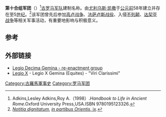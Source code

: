 {{Infobox military unit
|unit_name=第十合组军团
|image=File:Roman Empire 125 general map-zh.png
|caption=罗马帝国形势图
|dates= [[公元前|公元前]]58年至5[[世纪|世纪]]
|country= [[罗马帝国|罗马帝国]]
|type= [[罗马军团|罗马军团]] 
|role=[[步兵|步兵]]突击（包括部分[[骑兵|骑兵]]） 
|size= 3500人（始创时）
|garrison= [[塔拉哥那行省|塔拉哥那行省]]等
|ceremonial_chief=
|nickname= 
|patron=
|motto=
|colors=
|march=
|mascot=[[公牛|公牛]]
|battles=[[高卢战争|高卢战争]]、[[法萨卢斯战役|法萨卢斯战役]]、入侵[[不列颠|不列颠]]、[[达契亚战争|达契亚战争]]等
|notable_commanders=[[尤利乌斯·凯撒|尤利乌斯·凯撒]]等
|anniversaries=
}}

'''第十合组军团'''（{{lang-la|Legio X Gemina}}）<ref>Adkins,Lesley Adkins,Roy A.（1998）.''Handbook to Life in Ancient Rome''.Oxford University Press,USA.ISBN 9780195123326.</ref>[[古罗马|古罗马]][[军队|军队]]建制名称。由[[尤利乌斯·凯撒|尤利乌斯·凯撒]]于[[公元前|公元前]]58年建立并存在至5[[世纪|世纪]]。<ref>''[[百官志|Notitia dignitatum]]'', [http://la.wikisource.org/wiki/Notitia_dignitatum_partibus_orientis_-_I_XX#IX ''in partibus Orientis'', ix].</ref>该军团曾先后参加[[高卢战争|高卢战争]]、[[法萨卢斯战役|法萨卢斯战役]]、入侵[[不列颠|不列颠]]、[[达契亚战争|达契亚战争]]等相关军事活动，有重要地影响与积极意义。

== 参考 ==
{{reflist}}

==外部链接==
* [http://www.gemina.nl/ Legio Decima Gemina - re-enactment group]
* [http://www.legionx.pl Legio X] - Legio X Gemina (Equites) - "Viri Clarissimi"
{{古罗马小作品}}
{{commonscat|Legio X Gemina}}
{{罗马军团}}
[[Category:古羅馬軍事史|Category:古羅馬軍事史]]
[[Category:罗马军团|Category:罗马军团]]